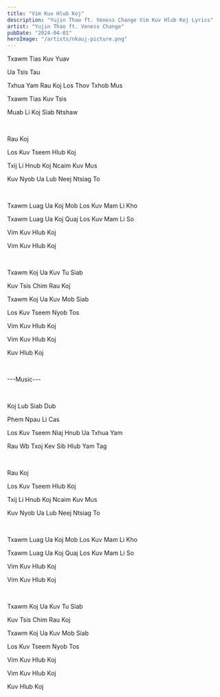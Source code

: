 ```yaml
---
title: "Vim Kuv Hlub Koj"
description: "Yujin Thao ft. Veness Change Vim Kuv Hlub Koj Lyrics"
artist: "Yujin Thao ft. Veness Change"
pubDate: "2024-04-01"
heroImage: "/artists/nkauj-picture.png"
---
```


Txawm Tias Kuv Yuav

Ua Tsis Tau

Txhua Yam Rau Koj Los Thov Txhob Mus

Txawm Tias Kuv Tsis

Muab Li Koj Siab Ntshaw

<br />

Rau Koj

Los Kuv Tseem Hlub Koj

Txij Li Hnub Koj Ncaim Kuv Mus

Kuv Nyob Ua Lub Neej Ntsiag To

<br />

Txawm Luag Ua Koj Mob Los Kuv Mam Li Kho

Txawm Luag Ua Koj Quaj Los Kuv Mam Li So

Vim Kuv Hlub Koj

Vim Kuv Hlub Koj

<br />

Txawm Koj Ua Kuv Tu Siab

Kuv Tsis Chim Rau Koj

Txawm Koj Ua Kuv Mob Siab

Los Kuv Tseem Nyob Tos

Vim Kuv Hlub Koj

Vim Kuv Hlub Koj

Kuv Hlub Koj

<br />

---Music---

<br />

Koj Lub Siab Dub

Phem Npau Li Cas

Los Kuv Tseem Niaj Hnub Ua Txhua Yam

Rau Wb Txoj Kev Sib Hlub Yam Tag

<br />

Rau Koj

Los Kuv Tseem Hlub Koj

Txij Li Hnub Koj Ncaim Kuv Mus

Kuv Nyob Ua Lub Neej Ntsiag To

<br />

Txawm Luag Ua Koj Mob Los Kuv Mam Li Kho

Txawm Luag Ua Koj Quaj Los Kuv Mam Li So

Vim Kuv Hlub Koj

Vim Kuv Hlub Koj

<br />

Txawm Koj Ua Kuv Tu Siab

Kuv Tsis Chim Rau Koj

Txawm Koj Ua Kuv Mob Siab

Los Kuv Tseem Nyob Tos

Vim Kuv Hlub Koj

Vim Kuv Hlub Koj

Kuv Hlub Koj
